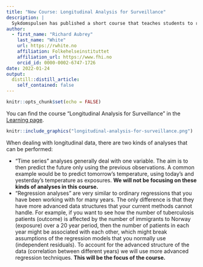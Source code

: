 ```yaml
---
title: "New Course: Longitudinal Analysis for Surveillance"
description: |
  Sykdomspulsen has published a short course that teaches students to run "normal regressions" in situations where the data structure would ordinarily prohibit you from running regression models. These situations mostly pertain to clusters of correlated data.
author:
  - first_name: "Richard Aubrey"
    last_name: "White"
    url: https://rwhite.no
    affiliation: Folkehelseinstituttet
    affiliation_url: https://www.fhi.no
    orcid_id: 0000-0002-6747-1726
date: 2022-01-24
output:
  distill::distill_article:
    self_contained: false
---
```


```r
knitr::opts_chunk$set(echo = FALSE)
```

You can find the course "Longitudinal Analysis for Surveillance" in the [Learning page](/learning.html).

```r
knitr::include_graphics("longitudinal-analysis-for-surveillance.png")
```

When dealing with longitudinal data, there are two kinds of analyses that can be performed:

- "Time series" analyses generally deal with one variable. The aim is to then predict the future only using the previous observations. A common example would be to predict tomorrow’s temperature, using today’s and yesterday’s temperature as exposures. **We will not be focusing on these kinds of analyses in this course.**
- "Regression analyses" are very similar to ordinary regressions that you have been working with for many years. The only difference is that they have more advanced data structures that your current methods cannot handle. For example, if you want to see how the number of tuberculosis patients (outcome) is affected by the number of immigrants to Norway (exposure) over a 20 year period, then the number of patients in each year might be associated with each other, which might break assumptions of the regression models that you normally use (independent residuals). To account for the advanced structure of the data (correlation between different years) we will use more advanced regression techniques. **This will be the focus of the course.**
